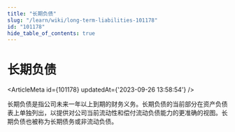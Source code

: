 ```yaml
---
title: "长期负债"
slug: "/learn/wiki/long-term-liabilities-101178"
id: "101178"
hide_table_of_contents: true
---
```



# 长期负债

<ArticleMeta id={101178} updatedAt={'2023-09-26 13:58:54'} />
<div className='border-solid border-b border-t-0 my-4 border-[var(--ifm-color-gray-300)]' />

长期负债是指公司未来一年以上到期的财务义务。长期负债的当前部分在资产负债表上单独列出，以提供对公司当前流动性和偿付流动负债能力的更准确的视图。长期负债也被称为长期债务或非流动负债。
